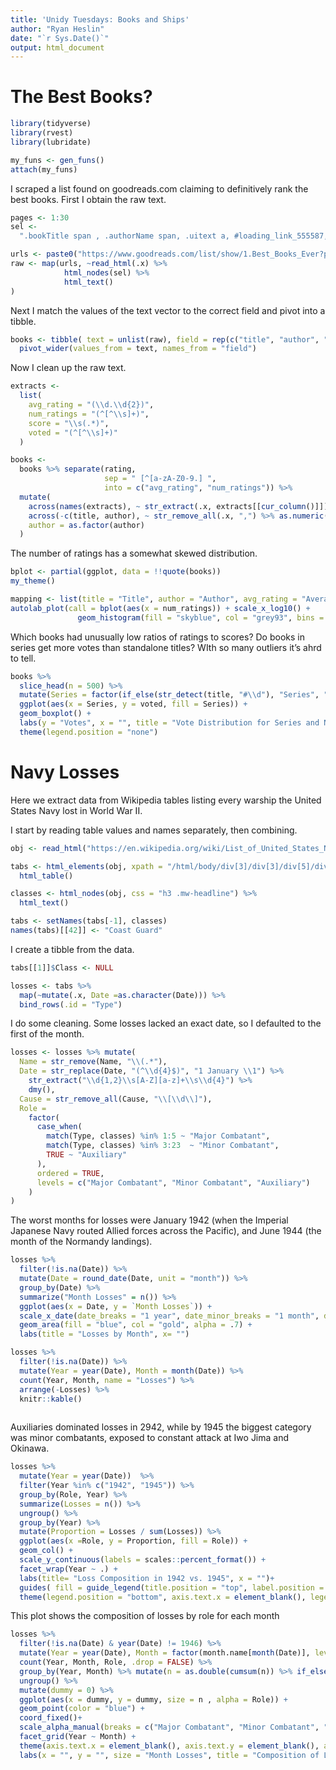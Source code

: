 ```yaml
---
title: 'Unidy Tuesdays: Books and Ships'
author: "Ryan Heslin"
date: "`r Sys.Date()`"
output: html_document
---
```

# The Best Books?
```r
library(tidyverse)
library(rvest)
library(lubridate)

my_funs <- gen_funs()
attach(my_funs)
```

I scraped a list found on goodreads.com claiming to definitively rank the best books. First I obtain the raw text.
```r
pages <- 1:30
sel <-
  ".bookTitle span , .authorName span, .uitext a, #loading_link_555587, .minirating"

urls <- paste0("https://www.goodreads.com/list/show/1.Best_Books_Ever?page=", pages)
raw <- map(urls, ~read_html(.x) %>% 
            html_nodes(sel) %>% 
            html_text()
)

```

Next I match the values of the text vector to the correct field and pivot into a tibble.
```r
books <- tibble( text = unlist(raw), field = rep(c("title", "author", "rating", "score", "voted"), times = length(text) /5), rank = cumsum(field == "title")) %>% 
  pivot_wider(values_from = text, names_from = "field")
```

Now I clean up the raw text.
```r
extracts <-
  list(
    avg_rating = "(\\d.\\d{2})",
    num_ratings = "(^[^\\s]+)",
    score = "\\s(.*)",
    voted = "(^[^\\s]+)"
  )

books <-
  books %>% separate(rating,
                     sep = " [^[a-zA-Z0-9.] ",
                     into = c("avg_rating", "num_ratings")) %>%
  mutate(
    across(names(extracts), ~ str_extract(.x, extracts[[cur_column()]])),
    across(-c(title, author), ~ str_remove_all(.x, ",") %>% as.numeric()),
    author = as.factor(author)
  )
```

The number of ratings has a somewhat skewed distribution.
```r
bplot <- partial(ggplot, data = !!quote(books))
my_theme()

mapping <- list(title = "Title", author = "Author", avg_rating = "Average Rating", num_ratings = "Number of Ratings")
autolab_plot(call = bplot(aes(x = num_ratings)) + scale_x_log10() + 
               geom_histogram(fill = "skyblue", col = "grey93", bins = 40), mapping, y = "Density")
```

Which books had unusually low ratios of ratings to scores?
Do books in series get more votes than standalone titles? WIth so many outliers it's ahrd to tell.
```r
books %>%
  slice_head(n = 500) %>% 
  mutate(Series = factor(if_else(str_detect(title, "#\\d"), "Series", "Standalone"))) %>%
  ggplot(aes(x = Series, y = voted, fill = Series)) +
  geom_boxplot() +
  labs(y = "Votes", x = "", title = "Vote Distribution for Series and Non-Series") +
  theme(legend.position = "none")
```

# Navy Losses

Here we extract data from Wikipedia tables listing every warship the United States Navy lost in World War II.

I start by reading table values and names separately, then combining.
```r
obj <- read_html("https://en.wikipedia.org/wiki/List_of_United_States_Navy_losses_in_World_War_II")

tabs <- html_elements(obj, xpath = "/html/body/div[3]/div[3]/div[5]/div[1]/table") %>% 
  html_table()

classes <- html_nodes(obj, css = "h3 .mw-headline") %>% 
  html_text()

tabs <- setNames(tabs[-1], classes)
names(tabs)[[42]] <- "Coast Guard"
```

I create a tibble from the data.
```r
tabs[[1]]$Class <- NULL

losses <- tabs %>% 
  map(~mutate(.x, Date =as.character(Date))) %>% 
  bind_rows(.id = "Type")
```

I do some cleaning. Some losses lacked an exact date, so I defaulted to the first of the month.
```r

losses <- losses %>% mutate(
  Name = str_remove(Name, "\\(.*"),
  Date = str_replace(Date, "(^\\d{4}$)", "1 January \\1") %>%
    str_extract("\\d{1,2}\\s[A-Z][a-z]+\\s\\d{4}") %>%
    dmy(),
  Cause = str_remove_all(Cause, "\\[\\d\\]"),
  Role =
    factor(
      case_when(
        match(Type, classes) %in% 1:5 ~ "Major Combatant",
        match(Type, classes) %in% 3:23  ~ "Minor Combatant",
        TRUE ~ "Auxiliary"
      ),
      ordered = TRUE,
      levels = c("Major Combatant", "Minor Combatant", "Auxiliary")
    )
)
```


The worst months for losses were January 1942 (when the Imperial Japanese Navy routed Allied forces across the Pacific), and June 1944 (the month of the Normandy landings).
```r
losses %>% 
  filter(!is.na(Date)) %>% 
  mutate(Date = round_date(Date, unit = "month")) %>% 
  group_by(Date) %>% 
  summarize("Month Losses" = n()) %>% 
  ggplot(aes(x = Date, y = `Month Losses`)) +
  scale_x_date(date_breaks = "1 year", date_minor_breaks = "1 month", date_labels = "%Y" ) +
  geom_area(fill = "blue", col = "gold", alpha = .7) +
  labs(title = "Losses by Month", x= "")

losses %>%
  filter(!is.na(Date)) %>% 
  mutate(Year = year(Date), Month = month(Date)) %>% 
  count(Year, Month, name = "Losses") %>% 
  arrange(-Losses) %>% 
  knitr::kable()
              
```

Auxiliaries dominated losses in 2942, while by 1945 the biggest category was minor combatants, exposed to constant attack at Iwo Jima and Okinawa.
```r
losses %>% 
  mutate(Year = year(Date))  %>% 
  filter(Year %in% c("1942", "1945")) %>% 
  group_by(Role, Year) %>% 
  summarize(Losses = n()) %>%
  ungroup() %>% 
  group_by(Year) %>% 
  mutate(Proportion = Losses / sum(Losses)) %>% 
  ggplot(aes(x =Role, y = Proportion, fill = Role)) +
  geom_col() +
  scale_y_continuous(labels = scales::percent_format()) +
  facet_wrap(Year ~ .) +
  labs(title= "Loss Composition in 1942 vs. 1945", x = "")+
  guides( fill = guide_legend(title.position = "top", label.position = "bottom")) +
  theme(legend.position = "bottom", axis.text.x = element_blank(), legend.margin = margin(t = .5, r = 1, l =1, b = .5), legend.box.margin = margin(t = -3), legend.box.spacing = unit(.001, "cm"))
```

This plot shows the composition of losses by role for each month
```r
losses %>% 
  filter(!is.na(Date) & year(Date) != 1946) %>% 
  mutate(Year = year(Date), Month = factor(month.name[month(Date)], levels = month.name)) %>% 
  count(Year, Month, Role, .drop = FALSE) %>% 
  group_by(Year, Month) %>% mutate(n = as.double(cumsum(n)) %>% if_else(. == 0, NA_real_, .)) %>% 
  ungroup() %>% 
  mutate(dummy = 0) %>% 
  ggplot(aes(x = dummy, y = dummy, size = n , alpha = Role)) +
  geom_point(color = "blue") +
  coord_fixed()+
  scale_alpha_manual(breaks = c("Major Combatant", "Minor Combatant", "Auxiliary"), values = c(1, .6, .2)) +
  facet_grid(Year ~ Month) +
  theme(axis.text.x = element_blank(), axis.text.y = element_blank(), axis.ticks = element_blank(), panel.grid.major.x = element_blank(), strip.text = element_text(hjust = .05), strip.text.x = element_text(size = 9), panel.spacing = unit(0, "cm"), legend.position = "bottom", legend.margin = margin(t = 1, r = 1, l =1, b = .5), legend.box.margin = margin(t = -5)) +
  labs(x = "", y = "", size = "Month Losses", title = "Composition of Losses by Year and Month")
           
```